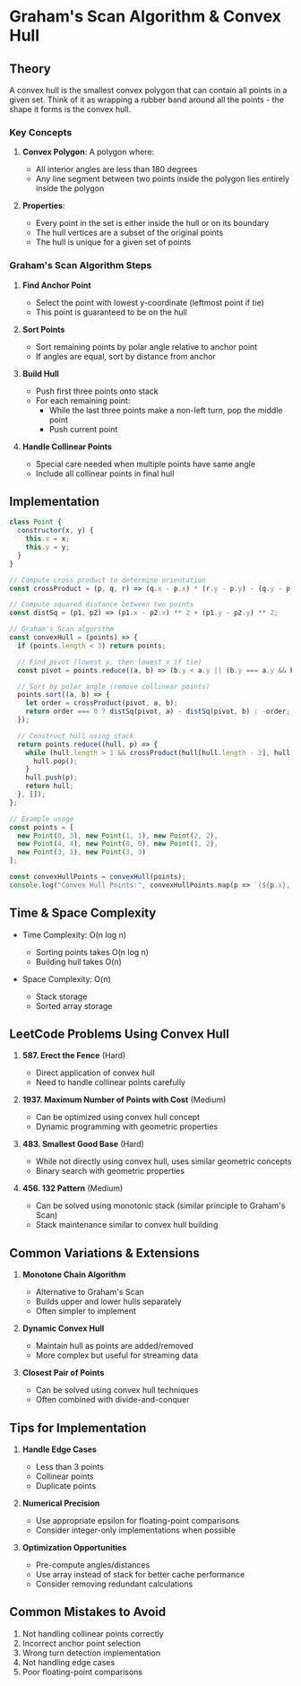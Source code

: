 # Graham's Scan Algorithm & Convex Hull

## Theory
A convex hull is the smallest convex polygon that can contain all points in a given set. Think of it as wrapping a rubber band around all the points - the shape it forms is the convex hull.

### Key Concepts

1. **Convex Polygon**: A polygon where:
   - All interior angles are less than 180 degrees
   - Any line segment between two points inside the polygon lies entirely inside the polygon

2. **Properties**:
   - Every point in the set is either inside the hull or on its boundary
   - The hull vertices are a subset of the original points
   - The hull is unique for a given set of points

### Graham's Scan Algorithm Steps

1. **Find Anchor Point**
   - Select the point with lowest y-coordinate (leftmost point if tie)
   - This point is guaranteed to be on the hull

2. **Sort Points**
   - Sort remaining points by polar angle relative to anchor point
   - If angles are equal, sort by distance from anchor

3. **Build Hull**
   - Push first three points onto stack
   - For each remaining point:
     - While the last three points make a non-left turn, pop the middle point
     - Push current point

4. **Handle Collinear Points**
   - Special care needed when multiple points have same angle
   - Include all collinear points in final hull

## Implementation

```JavaScript
class Point {
  constructor(x, y) {
    this.x = x;
    this.y = y;
  }
}

// Compute cross product to determine orientation
const crossProduct = (p, q, r) => (q.x - p.x) * (r.y - p.y) - (q.y - p.y) * (r.x - p.x);

// Compute squared distance between two points
const distSq = (p1, p2) => (p1.x - p2.x) ** 2 + (p1.y - p2.y) ** 2;

// Graham's Scan algorithm
const convexHull = (points) => {
  if (points.length < 3) return points;

  // Find pivot (lowest y, then lowest x if tie)
  const pivot = points.reduce((a, b) => (b.y < a.y || (b.y === a.y && b.x < a.x) ? b : a));

  // Sort by polar angle (remove collinear points)
  points.sort((a, b) => {
    let order = crossProduct(pivot, a, b);
    return order === 0 ? distSq(pivot, a) - distSq(pivot, b) : -order;
  });

  // Construct hull using stack
  return points.reduce((hull, p) => {
    while (hull.length > 1 && crossProduct(hull[hull.length - 2], hull[hull.length - 1], p) <= 0) {
      hull.pop();
    }
    hull.push(p);
    return hull;
  }, []);
};

// Example usage
const points = [
  new Point(0, 3), new Point(1, 1), new Point(2, 2),
  new Point(4, 4), new Point(0, 0), new Point(1, 2),
  new Point(3, 1), new Point(3, 3)
];

const convexHullPoints = convexHull(points);
console.log("Convex Hull Points:", convexHullPoints.map(p => `(${p.x}, ${p.y})`));
```

## Time & Space Complexity

- Time Complexity: O(n log n)
  - Sorting points takes O(n log n)
  - Building hull takes O(n)
  
- Space Complexity: O(n)
  - Stack storage
  - Sorted array storage

## LeetCode Problems Using Convex Hull

1. **587. Erect the Fence** (Hard)
   - Direct application of convex hull
   - Need to handle collinear points carefully

2. **1937. Maximum Number of Points with Cost** (Medium)
   - Can be optimized using convex hull concept
   - Dynamic programming with geometric properties

3. **483. Smallest Good Base** (Hard)
   - While not directly using convex hull, uses similar geometric concepts
   - Binary search with geometric properties

4. **456. 132 Pattern** (Medium)
   - Can be solved using monotonic stack (similar principle to Graham's Scan)
   - Stack maintenance similar to convex hull building

## Common Variations & Extensions

1. **Monotone Chain Algorithm**
   - Alternative to Graham's Scan
   - Builds upper and lower hulls separately
   - Often simpler to implement

2. **Dynamic Convex Hull**
   - Maintain hull as points are added/removed
   - More complex but useful for streaming data

3. **Closest Pair of Points**
   - Can be solved using convex hull techniques
   - Often combined with divide-and-conquer

## Tips for Implementation

1. **Handle Edge Cases**
   - Less than 3 points
   - Collinear points
   - Duplicate points

2. **Numerical Precision**
   - Use appropriate epsilon for floating-point comparisons
   - Consider integer-only implementations when possible

3. **Optimization Opportunities**
   - Pre-compute angles/distances
   - Use array instead of stack for better cache performance
   - Consider removing redundant calculations

## Common Mistakes to Avoid

1. Not handling collinear points correctly
2. Incorrect anchor point selection
3. Wrong turn detection implementation
4. Not handling edge cases
5. Poor floating-point comparisons
